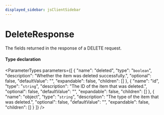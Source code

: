 ```yaml
---
displayed_sidebar: jsClientSidebar
---
```



# DeleteResponse

The fields returned in the response of a DELETE request.

#### Type declaration

<ParameterTypes parameters={[
  {
    "name": "deleted",
    "type": "`boolean`",
    "description": "Whether the item was deleted successfully.",
    "optional": false,
    "defaultValue": "",
    "expandable": false,
    "children": []
  },
  {
    "name": "id",
    "type": "`string`",
    "description": "The ID of the item that was deleted.",
    "optional": false,
    "defaultValue": "",
    "expandable": false,
    "children": []
  },
  {
    "name": "object",
    "type": "`string`",
    "description": "The type of the item that was deleted.",
    "optional": false,
    "defaultValue": "",
    "expandable": false,
    "children": []
  }
]} />
